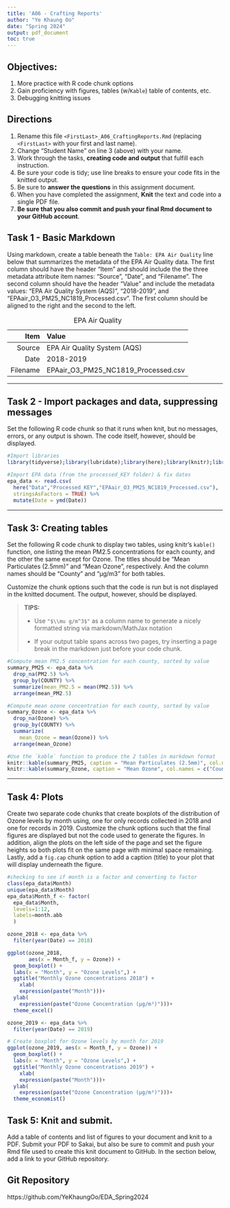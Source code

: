 ```yaml
---
title: 'A06 - Crafting Reports'
author: "Ye Khaung Oo" 
date: "Spring 2024"
output: pdf_document
toc: true
---
```


\listoffigures

## Objectives:

1.  More practice with R code chunk options
1.  Gain proficiency with figures, tables (w/`Kable`) table of contents, etc.
1.  Debugging knitting issues

## Directions

1.  Rename this file `<FirstLast>_A06_CraftingReports.Rmd` (replacing `<FirstLast>` with your first and last name).
1.  Change "Student Name" on line 3 (above) with your name.
1.  Work through the tasks, **creating code and output** that fulfill each instruction.
1.  Be sure your code is tidy; use line breaks to ensure your code fits in the knitted output.
1.  Be sure to **answer the questions** in this assignment document.
1.  When you have completed the assignment, **Knit** the text and code into a single PDF file.
1.  **Be sure that you also commit and push your final Rmd document to your GitHub account**.


## Task 1 - Basic Markdown

Using markdown, create a table beneath the `Table: EPA Air Quality` line below that summarizes the metadata of the EPA Air Quality data. The first column should have the header "Item" and should include the the three metadata attribute item names: "Source", "Date", and "Filename". The second column should have the header "Value" and include the metadata values: "EPA Air Quality System (AQS)", "2018-2019", and "EPAair_O3_PM25_NC1819_Processed.csv". The first column should be aligned to the right and the second to the left.

Table: EPA Air Quality

| Item | Value|
|------:|:-------|
|Source | EPA Air Quality System (AQS)| 
|Date | 2018-2019 |
|Filename | EPAair_O3_PM25_NC1819_Processed.csv |

---

## Task 2 - Import packages and data, suppressing messages

Set the following R code chunk so that it runs when knit, but no messages, errors, or any output is shown. The code itself, however, should be displayed.

```r

#Import libraries
library(tidyverse);library(lubridate);library(here);library(knitr);library(ggthemes)

#Import EPA data (from the processed_KEY folder) & fix dates
epa_data <- read.csv(
  here("Data","Processed_KEY","EPAair_O3_PM25_NC1819_Processed.csv"),
  stringsAsFactors = TRUE) %>% 
  mutate(Date = ymd(Date))
```

---

## Task 3: Creating tables

Set the following R code chunk to display two tables, using knitr's `kable()` function, one listing the mean PM2.5 concentrations for each county, and the other the same except for Ozone. The titles should be "Mean Particulates (2.5mm)" and "Mean Ozone", respectively. And the column names should be "County" and "µg/m3" for both tables.

Customize the chunk options such that the code is run but is not displayed in the knitted document. The output, however, should be displayed.

> **TIPS:**
>
> -   Use `"$\\mu g/m^3$"` as a column name to generate a nicely formatted string via markdown/MathJax notation
>
> -   If your output table spans across two pages, try inserting a page break in the markdown just before your code chunk.


```r
#Compute mean PM2.5 concentration for each county, sorted by value
summary_PM25 <- epa_data %>% 
  drop_na(PM2.5) %>% 
  group_by(COUNTY) %>% 
  summarize(mean_PM2.5 = mean(PM2.5)) %>% 
  arrange(mean_PM2.5)

#Compute mean ozone concentration for each county, sorted by value
summary_Ozone <- epa_data %>% 
  drop_na(Ozone) %>% 
  group_by(COUNTY) %>% 
  summarize(
    mean_Ozone = mean(Ozone)) %>% 
  arrange(mean_Ozone)

#Use the `kable` function to produce the 2 tables in markdown format
knitr::kable(summary_PM25, caption = "Mean Particulates (2.5mm)", col.names = c("County", "$\\mu g/m^3$"))
knitr::kable(summary_Ozone, caption = "Mean Ozone", col.names = c("County", "$\\mu g/m^3$"))
```

---

## Task 4: Plots

Create two separate code chunks that create boxplots of the distribution of Ozone levels by month using, one for only records collected in 2018 and one for records in 2019. Customize the chunk options such that the final figures are displayed but not the code used to generate the figures. In addition, align the plots on the left side of the page and set the figure heights so both plots fit on the same page with minimal space remaining. Lastly, add a `fig.cap` chunk option to add a caption (title) to your plot that will display underneath the figure.

```r
#checking to see if month is a factor and converting to factor
class(epa_data$Month)
unique(epa_data$Month)
epa_data$Month_f <- factor(
  epa_data$Month,
  levels=1:12,
  labels=month.abb
  )
```

```r

ozone_2018 <- epa_data %>% 
  filter(year(Date) == 2018)

ggplot(ozone_2018, 
       aes(x = Month_f, y = Ozone)) +
  geom_boxplot() +
  labs(x = "Month", y = "Ozone Levels",) +
  ggtitle("Monthly Ozone concentrations 2018") +
    xlab(
    expression(paste("Month")))+
  ylab(
    expression(paste("Ozone Concentration (µg/m³)")))+
  theme_excel()

```

```r

ozone_2019 <- epa_data %>% 
  filter(year(Date) == 2019)

# Create boxplot for Ozone levels by month for 2019
ggplot(ozone_2019, aes(x = Month_f, y = Ozone)) +
  geom_boxplot() +
  labs(x = "Month", y = "Ozone Levels",) +
  ggtitle("Monthly Ozone concentrations 2019") +
    xlab(
    expression(paste("Month")))+
  ylab(
    expression(paste("Ozone Concentration (µg/m³)")))+
  theme_economist()

```

\newpage

## Task 5: Knit and submit.
Add a table of contents and list of figures to your document and knit to a PDF. Submit your PDF to Sakai, but also be sure to commit and push your Rmd file used to create this knit document to GitHub. In the section below, add a link to your GitHub repository. 

## Git Repository
https://github.com/YeKhaungOo/EDA_Spring2024
